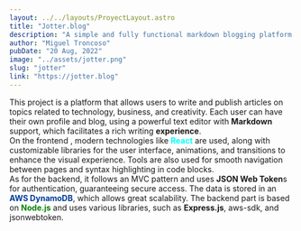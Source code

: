 ```yaml
---
layout: ../../layouts/ProyectLayout.astro
title: "Jotter.blog"
description: "A simple and fully functional markdown blogging platform for any user who wants to share content."
author: "Miguel Troncoso"
pubDate: "20 Aug, 2022"
image: "../assets/jotter.png"
slug: "jotter"
link: "https://jotter.blog"
---
```

This project is a platform that allows users to write and publish articles on topics related to technology, business, and creativity. Each user can have their own profile and blog, using a powerful text editor with **Markdown** support, which facilitates a rich writing **experience**.
<br/>
On the frontend , modern technologies like <span style="color:cyan">**React**</span> are used, along with customizable libraries for the user interface, animations, and transitions to enhance the visual experience. Tools are also used for smooth navigation between pages and syntax highlighting in code blocks.
<br/>
As for the backend, it follows an MVC pattern and uses **JSON Web Token**s for authentication, guaranteeing secure access. The data is stored in an <span style="color:#003a96">**AWS DynamoDB**</span>, which allows great scalability. The backend part is based on <span style="color:green"> **Node.js**</span> and uses various libraries, such as **Express.js**, aws-sdk, and jsonwebtoken.

